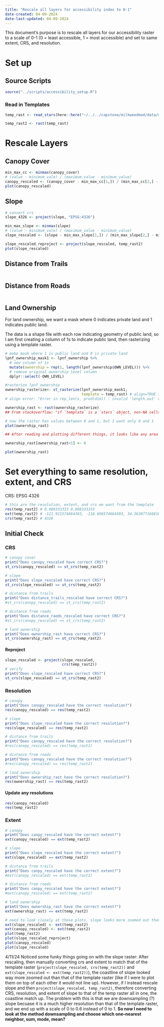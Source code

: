```yaml
---
title: "Rescale all layers for accessibility index to 0-1"
date-created: 04-09-2024
date-last-updated: 04-09-2024
---
```


This document's purpose is to rescale all layers for our accessibility raster to a scale of 0-1 (0 = least accessible, 1 = most accessible) and set to same extent, CRS, and resolution.

# Set up

## Source Scripts
```r
source("../scripts/accessibility_setup.R")
```

### Read in Templates
```r
temp_rast <- read_stars(here::here("~/../../capstone/milkweedmod/data/models/allpoints_bioclim_canopy_dem.tif"))

temp_rast2 <- rast(temp_rast)
```

# Rescale Layers

## Canopy Cover
```r
min_max_cc <- minmax(canopy_cover) 
# (value - minimum_vale) / (maximum_value - minimum_value)
canopy_rescaled <- (canopy_cover - min_max_cc[1,]) / (min_max_cc[2,] - min_max_cc[1,])
plot(canopy_rescaled)
```

## Slope
```r
# convert crs
slope_4326 <- project(slope, "EPSG:4326")

min_max_slope <- minmax(slope) 
# (value - minimum_vale) / (maximum_value - minimum_value)
slope_rescaled <- (slope - min_max_slope[1,]) / (min_max_slope[2,] - min_max_slope[1,])

slope_rescaled_reproject <- project(slope_rescaled, temp_rast2)
plot(slope_rescaled)
```

## Distance from Trails
```r

```


## Distance from Roads
```r

```


## Land Ownership

For land ownership, we want a mask where 0 indicates private land and 1 indicates public land.

The data is a shape file with each row indicating geometry of public land, so I am first creating a column of 1s to indicate public land, then rasterizing using a template raster. 
```r
# make mask where 1 is public land and 0 is private land
lpnf_ownership_mask1 <- lpnf_ownership %>% 
  # new column of 1s
  mutate(ownership = rep(1, length(lpnf_ownership$OWN_LEVEL))) %>% 
  # remove original ownership level column
  dplyr::select(-OWN_LEVEL)

#rasterize lpnf_ownership
ownership_rasterize<- st_rasterize(lpnf_ownership_mask1, 
                                   template = temp_rast) # align=TRUE supposed to not keep template values but not working
# align error: "Error in rep_len(x, prod(dim)) : invalid 'length.out' value"

ownership_rast <- rast(ownership_rasterize)
## From stackoverflow: "if `template` is a `stars` object, non-NA cells that are not covered by `sf` receive the value in `template`; see also argument `align`."

# now the raster has values between 0 and 1, but I want only 0 and 1
plot(ownership_rast)

## After reading and plotting different things, it looks like any area in the template that the land ownership DIDN'T cover was kept as the value in the template raster. So I am going to try to replace any values that don't equal 1 to 0

ownership_rast[ownership_rast<1] <- 0

plot(ownership_rast)
```

# Set everything to same resolution, extent, and CRS

CRS: EPSG 4326

```r
# this are the resolution, extent, and crs we want from the template
res(temp_rast2) # 0.008333333 0.008333333
ext(temp_rast2) # -121.921574664303, -118.696574664303, 34.3630771668103, 36.4380771668103 (xmin, xmax, ymin, ymax)
crs(temp_rast2) # 4326
```


## Initial Check


### CRS
```r
# canopy cover
print("Does canopy_rescaled have correct CRS?")
st_crs(canopy_rescaled) == st_crs(temp_rast2)

# slope
print("Does slope_rescaled have correct CRS?")
st_crs(slope_rescaled) == st_crs(temp_rast2)

# distance from trails
print("Does distance_trails_rescaled have correct CRS?")
#st_crs(canopy_rescaled) == st_crs(temp_rast2)

# distance from roads
print("Does distance_raods_rescaled have correct CRS?")
#st_crs(canopy_rescaled) == st_crs(temp_rast2)

# land ownership
print("Does ownership_rast have correct CRS?")
st_crs(ownership_rast) == st_crs(temp_rast2)
```

#### Reproject
```r
slope_rescaled <- project(slope_rescaled,
                          crs(temp_rast2))
# verify
print("Does slope_rescaled have correct CRS?")
st_crs(slope_rescaled) == st_crs(temp_rast2)
```

### Resolution
```r
# canopy
print("Does canopy_rescaled have the correct resolution?")
res(canopy_rescaled) == res(temp_rast2)

# slope
print("Does slope_rescaled have the correct resolution?")
res(slope_rescaled) == res(temp_rast2)

# distance from trails
print("Does canopy_rescaled have the correct resolution?")
#res(canopy_rescaled) == res(temp_rast2)

# distance from roads
print("Does canopy_rescaled have the correct resolution?")
#res(canopy_rescaled) == res(temp_rast2)

# land ownership
print("Does ownership_rast have the correct resolution?")
res(ownership_rast) == res(temp_rast2)
```
#### Update any resolutions
```r
res(canopy_rescaled)
res(temp_rast2)

```


### Extent
```r
# canopy 
print("Does canpy_rescaled have the correct extent?")
ext(canopy_rescaled) == ext(temp_rast2)

# slope 
print("Does slope_rescaled have the correct extent?")
ext(slope_rescaled) == ext(temp_rast2)

# distance from trails 
print("Does canpy_rescaled have the correct extent?")
#ext(canopy_rescaled) == ext(temp_rast2)

# distance from roads 
print("Does canpy_rescaled have the correct extent?")
#ext(canopy_rescaled) == ext(temp_rast2)

# land ownership 
print("Does ownership_rast have the correct extent?")
ext(ownership_rast) == ext(temp_rast2)
```

```r
# need to look closely at these plots, slope looks more zoomed out than template even when same crs and extent
ext(slope_rescaled) <- ext(temp_rast2)
ext(canopy_rescaled) <- ext(temp_rast2)
plot(temp_rast2)
plot(slope_rescaled_reproject)
plot(canopy_rescaled)
plot(slope_rescaled)
```

4/11/24
Noticed some funky things going on with the slope raster: After rescaling, then manually converting crs and extent to match that of the template raster (`project(slope_rescaled, crs(temp_rast2))` and `ext(slope_rescaled <- ext(temp_rast2))`), the coastline of slope looked way more zoomed out than that of the template raster (like if I were to plot them on top of each other it would not line up). However, if I instead rescale slope and then `project(slope_rescaled, temp_rast2)`, therefore converting CRS, resolution, and extent of slope to that of the temp raster all in one, the coastline match up. The problem with this is that we are downsampling (?) slope becuase it is a much higher resolution than that of the template raster, and we end up with a scale of 0 to 0.6 instead of 0 to 1. **So now I need to look at the method downsampling and choose which one--nearest neighbor, sum, mode, mean?**
